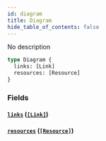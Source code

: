 ```yaml
---
id: diagram
title: Diagram
hide_table_of_contents: false
---
```



No description

```graphql
type Diagram {
  links: [Link]
  resources: [Resource]
}
```


### Fields

#### [`links`](#) ([`[Link]`](/swapi/objects/link))




#### [`resources`](#) ([`[Resource]`](/swapi/unions/resource))
